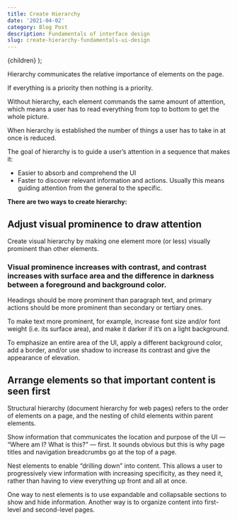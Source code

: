 ```yaml
---
title: Create Hierarchy
date: '2021-04-02'
category: Blog Post
description: Fundamentals of interface design
slug: create-hierarchy-fundamentals-ui-design
---
```


  <BlogPostLayout meta={meta}>{children}</BlogPostLayout>
);


Hierarchy communicates the relative importance of elements on the page.

If everything is a priority then nothing is a priority. 

Without hierarchy, each element commands the same amount of attention, which means a user has to read everything from top to bottom to get the whole picture. 

When hierarchy is established the number of things a user has to take in at once is reduced. 

The goal of hierarchy is to guide a user’s attention in a sequence that makes it:
- Easier to absorb and comprehend the UI
- Faster to discover relevant information and actions. Usually this means guiding attention from the general to the specific. 

**There are two ways to create hierarchy:**

## Adjust visual prominence to draw attention
Create visual hierarchy by making one element more (or less) visually prominent than other elements. 

### Visual prominence increases with contrast, and contrast increases with surface area and the difference in darkness between a foreground and background color. 

Headings should be more prominent than paragraph text, and primary actions should be more prominent than secondary or tertiary ones. 

To make text more prominent, for example, increase font size and/or font weight (i.e. its surface area), and make it darker if it’s on a light background. 

To emphasize an entire area of the UI, apply a different background color, add a border, and/or use shadow to increase its contrast and give the appearance of elevation. 

## Arrange elements so that important content is seen first
Structural hierarchy (document hierarchy for web pages) refers to the order of elements on a page, and the nesting of child elements within parent elements. 

Show information that communicates the location and purpose of the UI — “Where am I? What is this?” — first. It sounds obvious but this is why page titles and navigation breadcrumbs go at the top of a page.

Nest elements to enable “drilling down” into content. This allows a user to progressively view information with increasing specificity, as they need it, rather than having to view everything up front and all at once. 

One way to nest elements is to use expandable and collapsable sections to show and hide information. Another way is to organize content into first-level and second-level pages. 